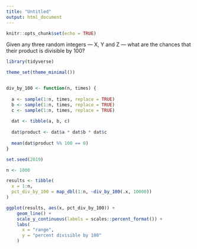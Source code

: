 ---
title: "Untitled"
output: html_document
---

```{r setup, include=FALSE}
knitr::opts_chunk$set(echo = TRUE)
```

Given any three random integers — X, Y and Z — what are the chances that their product is divisible by 100?

```{r}

library(tidyverse)

theme_set(theme_minimal())


div_by_100 <- function(n, times) {
  
  a <- sample(1:n, times, replace = TRUE)
  b <- sample(1:n, times, replace = TRUE)
  c <- sample(1:n, times, replace = TRUE)
  
  dat <- tibble(a, b, c)
  
  dat$product <- dat$a * dat$b * dat$c
  
  mean(dat$product %% 100 == 0)
}

set.seed(2019)

n <- 1000

results <- tibble(
  x = 1:n,
  pct_div_by_100 = map_dbl(1:n, ~div_by_100(.x, 10000))
)

ggplot(results, aes(x, pct_div_by_100)) +
    geom_line() +
    scale_y_continuous(labels = scales::percent_format()) +
    labs(
      x = "range",
      y = "percent divisible by 100"
    )

```

